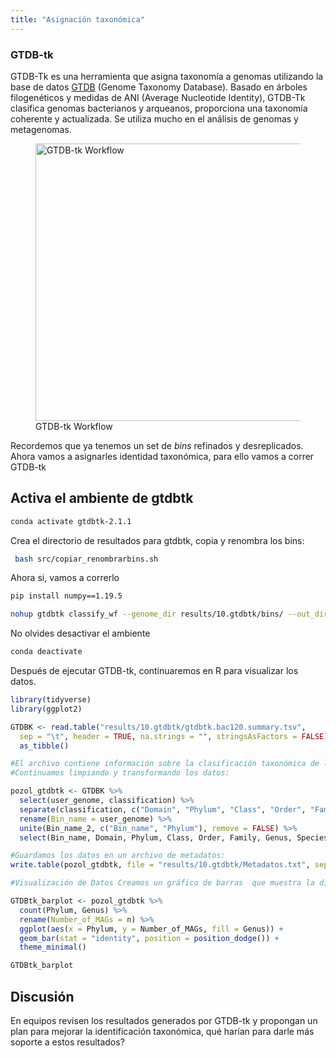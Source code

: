 ```yaml
---
title: "Asignación taxonómica"
---
```


### GTDB-tk

GTDB-Tk es una herramienta que asigna taxonomía a genomas utilizando la base de datos [GTDB](https://gtdb.ecogenomic.org/) (Genome Taxonomy Database). Basado en árboles filogenéticos y medidas de ANI (Average Nucleotide Identity), GTDB-Tk clasifica genomas bacterianos y arqueanos, proporciona una taxonomía coherente y actualizada. Se utiliza mucho en el análisis de genomas y metagenomas.

![GTDB-tk Workflow](Figures/GTDB-tk_worflow.png){fig-align="center" width="444"}

Recordemos que ya tenemos un set de *bins* refinados y desreplicados. Ahora vamos a asignarles identidad taxonómica, para ello vamos a correr GTDB-tk

::: callout-important
## Activa el ambiente de gtdbtk

``` bash
conda activate gtdbtk-2.1.1
```
:::

Crea el directorio de resultados para gtdbtk, copia y renombra los bins:

``` bash
 bash src/copiar_renombrarbins.sh
```

Ahora si, vamos a correrlo

``` bash
pip install numpy==1.19.5

nohup gtdbtk classify_wf --genome_dir results/10.gtdbtk/bins/ --out_dir results/10.gtdbtk/ --cpus 4 -x fasta > gtdbtk.nohup &
```

No olvides desactivar el ambiente

``` bash
conda deactivate
```

Después de ejecutar GTDB-tk, continuaremos en R para visualizar los datos.

``` r
library(tidyverse)
library(ggplot2)

GTDBK <- read.table("results/10.gtdbtk/gtdbtk.bac120.summary.tsv", 
  sep = "\t", header = TRUE, na.strings = "", stringsAsFactors = FALSE) %>%
  as_tibble()

#El archivo contiene información sobre la clasificación taxonómica de los bins.
#Continuamos limpiando y transformando los datos:

pozol_gtdbtk <- GTDBK %>%
  select(user_genome, classification) %>%
  separate(classification, c("Domain", "Phylum", "Class", "Order", "Family", "Genus", "Species"), sep = ";") %>%
  rename(Bin_name = user_genome) %>%
  unite(Bin_name_2, c("Bin_name", "Phylum"), remove = FALSE) %>%
  select(Bin_name, Domain, Phylum, Class, Order, Family, Genus, Species)

#Guardamos los datos en un archivo de metadatos:
write.table(pozol_gtdbtk, file = "results/10.gtdbtk/Metadatos.txt", sep = "\t", quote = FALSE, row.names = FALSE, col.names = TRUE)

#Visualización de Datos Creamos un gráfico de barras  que muestra la distribución taxonómica de los bins:

GTDBtk_barplot <- pozol_gtdbtk %>%
  count(Phylum, Genus) %>%
  rename(Number_of_MAGs = n) %>%
  ggplot(aes(x = Phylum, y = Number_of_MAGs, fill = Genus)) + 
  geom_bar(stat = "identity", position = position_dodge()) +
  theme_minimal()

GTDBtk_barplot
```

::: callout-important
## Discusión

En equipos revisen los resultados generados por GTDB-tk y propongan un plan para mejorar la identificación taxonómica, qué harían para darle más soporte a estos resultados?
:::
